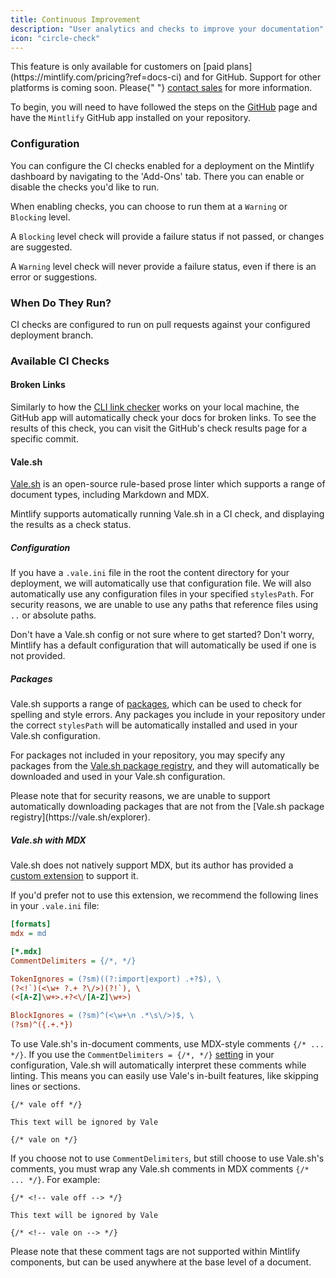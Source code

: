 ```yaml
---
title: Continuous Improvement
description: "User analytics and checks to improve your documentation"
icon: "circle-check"
---
```


<Info>
  This feature is only available for customers on [paid
  plans](https://mintlify.com/pricing?ref=docs-ci) and for GitHub. Support for
  other platforms is coming soon. Please{" "}
  <a href="mailto:sales@mintlify.com">contact sales</a> for more information.
</Info>

To begin, you will need to have followed the steps on the [GitHub](/settings/github) page and have the `Mintlify` GitHub app installed on your repository.

### Configuration

You can configure the CI checks enabled for a deployment on the Mintlify dashboard by navigating to the 'Add-Ons' tab. There you can enable or disable the checks you'd like to run.

When enabling checks, you can choose to run them at a `Warning` or `Blocking` level.

<Note>

A `Blocking` level check will provide a failure status if not passed, or changes are suggested.<br/>

A `Warning` level check will never provide a failure status, even if there is an error or suggestions.

</Note>

### When Do They Run?

CI checks are configured to run on pull requests against your configured deployment branch.

### Available CI Checks

#### Broken Links

Similarly to how the [CLI link checker](/settings/broken-links#broken-links) works on your local machine, the GitHub app will automatically check your docs for broken links.
To see the results of this check, you can visit the GitHub's check results page for a specific commit.

#### Vale.sh

[Vale.sh](https://vale.sh/) is an open-source rule-based prose linter which supports a range of document types, including Markdown and MDX.

Mintlify supports automatically running Vale.sh in a CI check, and displaying the results as a check status.

##### Configuration

If you have a `.vale.ini` file in the root the content directory for your deployment, we will automatically use that configuration file.
We will also automatically use any configuration files in your specified `stylesPath`. For security reasons, we are unable to use any paths that reference files using `..` or absolute paths.

<Tip>
  Don't have a Vale.sh config or not sure where to get started? Don't worry,
  Mintlify has a default configuration that will automatically be used if one is
  not provided.
</Tip>

##### Packages

Vale.sh supports a range of [packages](https://vale.sh/docs/keys/packages), which can be used to check for spelling and style errors.
Any packages you include in your repository under the correct `stylesPath` will be automatically installed and used in your Vale.sh configuration.

For packages not included in your repository, you may specify any packages from the [Vale.sh package registry](https://vale.sh/explorer), and they will automatically be downloaded and used in your Vale.sh configuration.

<Warning>
  Please note that for security reasons, we are unable to support automatically
  downloading packages that are not from the [Vale.sh package
  registry](https://vale.sh/explorer).
</Warning>

##### Vale.sh with MDX

Vale.sh does not natively support MDX, but its author has provided a [custom extension](https://github.com/errata-ai/MDX) to support it.

If you'd prefer not to use this extension, we recommend the following lines in your `.vale.ini` file:

```ini
[formats]
mdx = md

[*.mdx]
CommentDelimiters = {/*, */}

TokenIgnores = (?sm)((?:import|export) .+?$), \
(?<!`)(<\w+ ?.+ ?\/>)(?!`), \
(<[A-Z]\w+>.+?<\/[A-Z]\w+>)

BlockIgnores = (?sm)^(<\w+\n .*\s\/>)$, \
(?sm)^({.+.*})
```

To use Vale.sh's in-document comments, use MDX-style comments `{/* ... */}`.
If you use the `CommentDelimiters = {/*, */}` [setting](https://vale.sh/docs/keys/commentdelimiters) in your configuration, Vale.sh will automatically interpret these comments while linting.
This means you can easily use Vale's in-built features, like skipping lines or sections.

```mdx
{/* vale off */}

This text will be ignored by Vale

{/* vale on */}
```

If you choose not to use `CommentDelimiters`, but still choose to use Vale.sh's comments, you must wrap any Vale.sh comments in MDX comments `{/* ... */}`. For example:

```mdx
{/* <!-- vale off --> */}

This text will be ignored by Vale

{/* <!-- vale on --> */}
```

Please note that these comment tags are not supported within Mintlify components, but can be used anywhere at the base level of a document.
